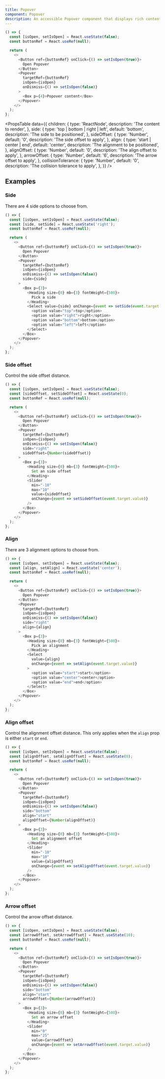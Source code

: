 ```yaml
---
title: Popover
component: Popover
description: An accessible Popover component that displays rich content as a result of clicking on a target.
---
```


```js live removeFragment
() => {
  const [isOpen, setIsOpen] = React.useState(false);
  const buttonRef = React.useRef(null);

  return (
    <>
      <Button ref={buttonRef} onClick={() => setIsOpen(true)}>
        Open Popover
      </Button>
      <Popover
        targetRef={buttonRef}
        isOpen={isOpen}
        onDismiss={() => setIsOpen(false)}
      >
        <Box p={4}>Popover content</Box>
      </Popover>
    </>
  );
};
```

<PropsTable
  data={{
    children: {
      type: 'ReactNode',
      description: 'The content to render',
    },
    side: {
      type: 'top | bottom | right | left',
      default: 'bottom',
      description: 'The side to be positioned',
    },
    sideOffset: {
      type: 'Number',
      default: '0',
      description: 'The side offset to apply',
    },
    align: {
      type: 'start | center | end',
      default: 'center',
      description: 'The alignment to be positioned',
    },
    alignOffset: {
      type: 'Number',
      default: '0',
      description: 'The align offset to apply',
    },
    arrowOffset: {
      type: 'Number',
      default: '6',
      description: 'The arrow offset to apply',
    },
    collisionTolerance: {
      type: 'Number',
      default: '0',
      description: 'The collision tolerance to apply',
    },
  }}
/>

## Examples

### Side

There are 4 side options to choose from.

```js live removeFragment
() => {
  const [isOpen, setIsOpen] = React.useState(false);
  const [side, setSide] = React.useState('right');
  const buttonRef = React.useRef(null);

  return (
    <>
      <Button ref={buttonRef} onClick={() => setIsOpen(true)}>
        Open Popover
      </Button>
      <Popover
        targetRef={buttonRef}
        isOpen={isOpen}
        onDismiss={() => setIsOpen(false)}
        side={side}
      >
        <Box p={3}>
          <Heading size={0} mb={3} fontWeight={500}>
            Pick a side
          </Heading>
          <Select value={side} onChange={event => setSide(event.target.value)}>
            <option value="top">top</option>
            <option value="right">right</option>
            <option value="bottom">bottom</option>
            <option value="left">left</option>
          </Select>
        </Box>
      </Popover>
    </>
  );
};
```

### Side offset

Control the side offset distance.

```js live removeFragment
() => {
  const [isOpen, setIsOpen] = React.useState(false);
  const [sideOffset, setSideOffset] = React.useState(0);
  const buttonRef = React.useRef(null);

  return (
    <>
      <Button ref={buttonRef} onClick={() => setIsOpen(true)}>
        Open Popover
      </Button>
      <Popover
        targetRef={buttonRef}
        isOpen={isOpen}
        onDismiss={() => setIsOpen(false)}
        side="right"
        sideOffset={Number(sideOffset)}
      >
        <Box p={3}>
          <Heading size={0} mb={3} fontWeight={500}>
            Set an side offset
          </Heading>
          <Slider
            min="-10"
            max="10"
            value={sideOffset}
            onChange={event => setSideOffset(event.target.value)}
          />
        </Box>
      </Popover>
    </>
  );
};
```

### Align

There are 3 alignment options to choose from.

```js live removeFragment
() => {
  const [isOpen, setIsOpen] = React.useState(false);
  const [align, setAlign] = React.useState('center');
  const buttonRef = React.useRef(null);

  return (
    <>
      <Button ref={buttonRef} onClick={() => setIsOpen(true)}>
        Open Popover
      </Button>
      <Popover
        targetRef={buttonRef}
        isOpen={isOpen}
        onDismiss={() => setIsOpen(false)}
        side="right"
        align={align}
      >
        <Box p={3}>
          <Heading size={0} mb={3} fontWeight={500}>
            Pick an alignment
          </Heading>
          <Select
            value={align}
            onChange={event => setAlign(event.target.value)}
          >
            <option value="start">start</option>
            <option value="center">center</option>
            <option value="end">end</option>
          </Select>
        </Box>
      </Popover>
    </>
  );
};
```

### Align offset

Control the alignment offset distance. This only applies when the `align` prop is either `start` or `end`.

```js live removeFragment
() => {
  const [isOpen, setIsOpen] = React.useState(false);
  const [alignOffset, setAlignOffset] = React.useState(0);
  const buttonRef = React.useRef(null);

  return (
    <>
      <Button ref={buttonRef} onClick={() => setIsOpen(true)}>
        Open Popover
      </Button>
      <Popover
        targetRef={buttonRef}
        isOpen={isOpen}
        onDismiss={() => setIsOpen(false)}
        side="bottom"
        align="start"
        alignOffset={Number(alignOffset)}
      >
        <Box p={3}>
          <Heading size={0} mb={3} fontWeight={500}>
            Set an alignment offset
          </Heading>
          <Slider
            min="-10"
            max="10"
            value={alignOffset}
            onChange={event => setAlignOffset(event.target.value)}
          />
        </Box>
      </Popover>
    </>
  );
};
```

### Arrow offset

Control the arrow offset distance.

```js live removeFragment
() => {
  const [isOpen, setIsOpen] = React.useState(false);
  const [arrowOffset, setArrowOffset] = React.useState(10);
  const buttonRef = React.useRef(null);

  return (
    <>
      <Button ref={buttonRef} onClick={() => setIsOpen(true)}>
        Open Popover
      </Button>
      <Popover
        targetRef={buttonRef}
        isOpen={isOpen}
        onDismiss={() => setIsOpen(false)}
        side="bottom"
        align="start"
        arrowOffset={Number(arrowOffset)}
      >
        <Box p={3}>
          <Heading size={0} mb={3} fontWeight={500}>
            Set an arrow offset
          </Heading>
          <Slider
            min="0"
            max="25"
            value={arrowOffset}
            onChange={event => setArrowOffset(event.target.value)}
          />
        </Box>
      </Popover>
    </>
  );
};
```
